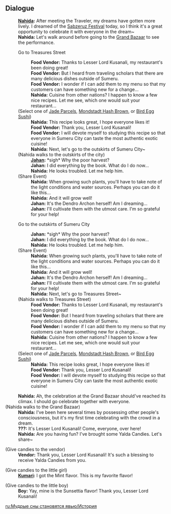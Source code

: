 {{Event Tabs}}

==Dialogue==
{{Dialogue Start}}
:'''[[Nahida]]:''' After meeting the Traveler, my dreams have gotten more lively. I dreamed of the [[Sabzeruz Festival]] today, so I think it's a great opportunity to celebrate it with everyone in the dream~
:'''Nahida:''' Let's walk around before going to the [[Grand Bazaar]] to see the performance.
:{{DIcon}} Go to Treasures Street
::'''Food Vendor:''' Thanks to Lesser Lord Kusanali, my restaurant's been doing great!
::'''Food Vendor:''' But I heard from traveling scholars that there are many delicious dishes outside of Sumeru.
::'''Food Vendor:''' I wonder if I can add them to my menu so that my customers can have something new for a change...
::'''Nahida:''' Cuisine from other nations? I happen to know a few nice recipes. Let me see, which one would suit your restaurant...
:;(Select one of [[Jade Parcels]], [[Mondstadt Hash Brown]], or [[Bird Egg Sushi]])<!--pretty sure the choice doesn't matter-->
::'''Nahida:''' This recipe looks great, I hope everyone likes it!
::'''Food Vendor:''' Thank you, Lesser Lord Kusanali!
::'''Food Vendor:''' I will devote myself to studying this recipe so that everyone in Sumeru City can taste the most authentic exotic cuisine!
::'''Nahida:''' Next, let's go to the outskirts of Sumeru City~
:;(Nahida walks to the outskirts of the city)
::'''[[Jahan]]:''' *sigh* Why the poor harvest?
::'''Jahan:''' I did everything by the book. What do I do now...
::'''Nahida:''' He looks troubled. Let me help him.
:;(Share Event)
::'''Nahida:''' When growing such plants, you'll have to take note of the light conditions and water sources. Perhaps you can do it like this...
::'''Nahida:''' And it will grow well!
::'''Jahan:''' It's the Dendro Archon herself! Am I dreaming...
::'''Jahan:''' I'll cultivate them with the utmost care. I'm so grateful for your help!
:{{DIcon}} Go to the outskirts of Sumeru City
::'''Jahan:''' *sigh* Why the poor harvest?
::'''Jahan:''' I did everything by the book. What do I do now...
::'''Nahida:''' He looks troubled. Let me help him.
:;(Share Event)
::'''Nahida:''' When growing such plants, you'll have to take note of the light conditions and water sources. Perhaps you can do it like this...
::'''Nahida:''' And it will grow well!
::'''Jahan:''' It's the Dendro Archon herself! Am I dreaming...
::'''Jahan:''' I'll cultivate them with the utmost care. I'm so grateful for your help!
::'''Nahida:''' Next, let's go to Treasures Street~
:;(Nahida walks to Treasures Street)
::'''Food Vendor:''' Thanks to Lesser Lord Kusanali, my restaurant's been doing great!
::'''Food Vendor:''' But I heard from traveling scholars that there are many delicious dishes outside of Sumeru.
::'''Food Vendor:''' I wonder if I can add them to my menu so that my customers can have something new for a change...
::'''Nahida:''' Cuisine from other nations? I happen to know a few nice recipes. Let me see, which one would suit your restaurant...
:;(Select one of [[Jade Parcels]], [[Mondstadt Hash Brown]], or [[Bird Egg Sushi]])<!--pretty sure the choice doesn't matter-->
::'''Nahida:''' This recipe looks great, I hope everyone likes it!
::'''Food Vendor:''' Thank you, Lesser Lord Kusanali!
::'''Food Vendor:''' I will devote myself to studying this recipe so that everyone in Sumeru City can taste the most authentic exotic cuisine!
:'''Nahida:''' Ah, the celebration at the Grand Bazaar should've reached its climax. I should go celebrate together with everyone.
;(Nahida walks to the Grand Bazaar)
:'''Nahida:''' I've been here several times by possessing other people's consciousness, but it's my first time celebrating with the crowd in a dream.
:'''???:''' It's Lesser Lord Kusanali! Come, everyone, over here!
:'''Nahida:''' Are you having fun? I've brought some Yalda Candies. Let's share~

;(Give candies to the vendor)
:'''Vendor:''' Thank you, Lesser Lord Kusanali! It's such a blessing to receive Yalda Candies from you.

;(Give candies to the little girl)
:'''[[Kumari]]:''' I got the Mint flavor. This is my favorite flavor!

;(Give candies to the little boy)
:'''Boy:''' Yay, mine is the Sunsettia flavor! Thank you, Lesser Lord Kusanali!
{{Dialogue End}}

[[ru:Мудрые сны становятся явью/История]]